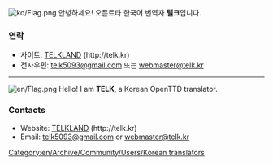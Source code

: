 {{en/Archive/Community/Users/Infobox User| fontcolor     = black
| width         = auto
| tablecolor    = lightblue
| color         = skyblue
| status        = 
| country       = Seoul, Korea
| website       = [https://telk.kr telk.kr]
| email         = [mailto:telk5093@gmail.com telk5093@gmail.com]
| Facebook      = telk5093
| userboxes     =  
}}

[[File:ko/Flag.png]] 안녕하세요! 오픈트타 한국어 번역자 '''텔크'''입니다.
===연락===
* 사이트: [http://telk.kr TELKLAND] (http://telk.kr)
* 전자우편: [mailto:telk5093@gmail.com telk5093@gmail.com] 또는 [mailto:webmaster@telk.kr webmaster@telk.kr]


----


[[File:en/Flag.png]] Hello! I am '''TELK''', a Korean OpenTTD translator.
=== Contacts ===
* Website: [https://telk.kr TELKLAND] (http://telk.kr)
* Email: [mailto:telk5093@gmail.com telk5093@gmail.com] or [mailto:webmaster@telk.kr webmaster@telk.kr]

[[Category:en/Archive/Community/Users/Korean translators]]